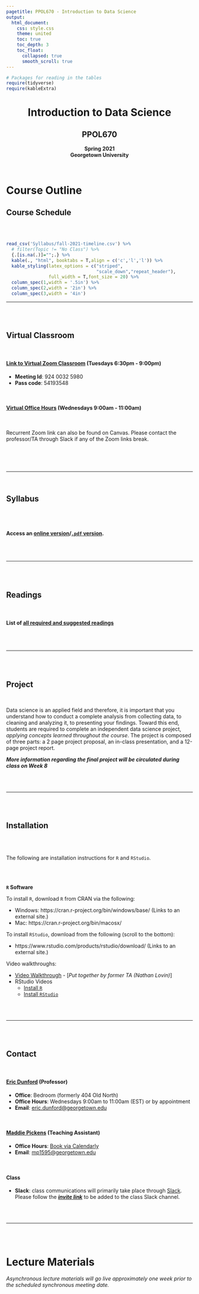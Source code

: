 ```yaml
---
pagetitle: PPOL670 - Introduction to Data Science
output: 
  html_document:
    css: style.css
    theme: united
    toc: true
    toc_depth: 3
    toc_float:
      collapsed: true
      smooth_scroll: true
---
```


```r
# Packages for reading in the tables
require(tidyverse)
require(kableExtra)
```

<center><h1>Introduction to Data Science</h1></center>
<center><h2>PPOL670</h2></center>
<center>**Spring 2021**</center>
<center>**Georgetown University**</center>

<br>



# Course Outline {.tabset .tabset-fade .tabset-pills}

## Course Schedule

<br>
<br>


```r
read_csv('Syllabus/fall-2021-timeline.csv') %>%
  # filter(Topic != "No Class") %>% 
  {.[is.na(.)]="";.} %>% 
  kable(., "html", booktabs = T,align = c('c','l','l')) %>%
  kable_styling(latex_options = c("striped", 
                                  "scale_down","repeat_header"),
                full_width = T,font_size = 20) %>% 
  column_spec(1,width = '.5in') %>% 
  column_spec(2,width = '2in') %>% 
  column_spec(3,width = '4in') 
```

---

<br>
<br>

## Virtual Classroom


<br> 


#### [Link to Virtual Zoom Classroom](https://georgetown.zoom.us/j/92400325980?pwd=OGIxQWhQalFNOEVyK0Jjbzg2dk9Qdz09) (Tuesdays 6:30pm - 9:00pm)
- **Meeting Id**: 924 0032 5980
- **Pass code**: 54193548
  
<br>
  
#### [Virtual Office Hours](https://georgetown.zoom.us/j/96444963432) (Wednesdays 9:00am - 11:00am)

  
<br>

Recurrent Zoom link can also be found on Canvas. Please contact the professor/TA through Slack if any of the Zoom links break. 

<br>
<br>
<br>
<hr>
<br>

## Syllabus

<br>
<br>

#### Access an [**online version**](Syllabus/PPOL670-Introduction-to-DS_Syllabus.html)/[**`.pdf` version**](Syllabus/PPOL670-Introduction-to-DS_Syllabus.pdf).

<br>
<br>

---

<br>
<br>

## Readings

<br>

#### List of [**all required and suggested readings**](Readings/reading-list.html)

<br>
<br>

---

<br>
<br>


## Project

<br>

Data science is an applied field and therefore, it is important that you understand how to conduct a complete analysis from collecting data, to cleaning and analyzing it, to presenting your findings. Toward this end, students are required to complete an independent data science project, _applying concepts learned throughout the course_. The project is composed of three parts: a 2 page project proposal, an in-class presentation, and a 12-page project report.

**_More information regarding the final project will be circulated during class on Week 8_**

<!-- CHANGE NOTES: Ban on specific datasets (WB, UN, my world in data) --- outcome can not come from these datasets. No more than 20% of your predictors can come from this data -->


<!-- <br> -->

<!-- **Overview** -->

<!-- <center>[**Project Overview**](Assignments/Project/project_overview.pdf)</center> -->

<!-- <br> -->

<!-- <center>[**Presentation Rubric**](Assignments/Project/project_presentation_assessment_sheet.pdf)</center> -->

<!-- <br> -->

<!-- <center>[**Final Project Rubric**](Assignments/Project/final_project_rubric.pdf)</center> -->

<!-- <br> -->

<!-- **Examples of Successful Projects** -->

<!-- - [Frances Chen - "Predicting Social Distancing in the Age of COVID-19"](Assignments/Project/Examples/Chen_Frances_Example_Final_Report.pdf) -->
<!-- - [Julia Eigner - "Predicting Maternal Mortality"](Assignments/Project/Examples/Eigner_Julia_Example_Final_Report.pdf) -->
<!-- - [Kristina Costa - "Analyzing FEMA Pre-Disaster Mitigation Grants"](Assignments/Project/Examples/Costa_Kristina_Example_Final_Report.pdf) -->
<!-- - [Liping Wang - "Female Labor Force Participation"](Assignments/Project/Examples/Wang_Liping_Example_Final_Report.pdf) -->





<br>
<br>

---

<br>
<br>


## Installation

<br>
<br>

The following are installation instructions for `R` and `RStudio`.

<br>
<br>

**`R` Software**

To install `R`, download `R` from CRAN via the following:
 
- Windows: https://cran.r-project.org/bin/windows/base/ (Links to an external site.)
- Mac: https://cran.r-project.org/bin/macosx/
 
To install `RStudio`, download from the following (scroll to the bottom):

- https://www.rstudio.com/products/rstudio/download/ (Links to an external site.)

Video walkthroughs:

- [Video Walkthrough](https://www.dropbox.com/s/7af77pyb1wh224w/R-startup.mp4?dl=0) - [_Put together by former TA (Nathan Lovin)_]
- RStudio Videos
  - [Install `R`](https://player.vimeo.com/video/203516510)
  - [Install `RStudio`](https://player.vimeo.com/video/203516968)

<!-- <br> -->
<!-- <br> -->

<!-- **Git**  -->

<!-- - Windows/Mac: https://git-scm.com/downloads (Links to an external site.) -->
<!--     + Note that git comes pre-installed on the macOS operating system.  -->

<!-- Video walkthroughs: -->

<!--  - [TA Video Walkthrough: Using Git with RStudio](https://www.dropbox.com/s/qdw38hbvy0kj630/git.mp4?dl=0) - [_Put together by former TA (Nathan Lovin)_] -->


<br>
<br>

---

<br>
<br>


## Contact

<br>

#### [Eric Dunford](http://ericdunford.com/) (Professor)

- **Office**: Bedroom (formerly 404 Old North)
- **Office Hours**: Wednesdays 9:00am to 11:00am (EST) or by appointment
- **Email**: [eric.dunford@georgetown.edu](mailto:eric.dunford@georgetown.edu)

<br>

#### [Maddie Pickens](http://maddieclairepickens.com/) (Teaching Assistant)

- **Office Hours**: [Book via Calendarly](https://calendly.com/maddiepickens)
- **Email**: [mp1595@georgetown.edu](mailto:mp1595@georgetown.edu)

<br>

#### Class

- **Slack**: class communications will primarily take place through [Slack](https://get.slack.help/hc/en-us/articles/218080037-Getting-started-for-new-members). Please follow the [**_invite link_**](https://join.slack.com/t/ppol670-spring-2021/shared_invite/zt-ku5h37xj-rN4y~pXDnQeV4YFNXsf9pw) to be added to the class Slack channel.

<br>
<br>

---

<br>
<br>


# Lecture Materials
_Asynchronous lecture materials will go live approximately one week prior to the scheduled synchronous meeting date._

<br>
<br>

<!-- ### _Week 1_: **Work Flow and Reproducibility** -->

<!-- <br> -->

<!-- - [**Lecture Slides**](Lectures/week_01/lecture-week-01.html) -->

<!--   - **_Table of Contents_** -->
<!--     + [About this Course](http://ericdunford.com/ppol670/Lectures/week_01/lecture-week-01.html#3) -->
<!--     + [Reproducibility](http://ericdunford.com/ppol670/Lectures/week_01/lecture-week-01.html#14) -->
<!--     + [Interacting with `R`](http://ericdunford.com/ppol670/Lectures/week_01/lecture-week-01.html#14) -->

<!-- <br> -->


<!-- ### _Week 2_: **Introduction to Programming in `R`** -->


<!-- <br> -->

<!-- - [**Asynchronous Material**](Lectures/week_02/asynchronous_lecture_material/week-02-async-material.html) -->

<!-- - [**Lecture Slides**](http://ericdunford.com/ppol670/Lectures/week_02/lecture-week-02_intro-to-R.html) -->

<!--   - **_Table of Contents_** -->
<!--     - [Objects](http://ericdunford.com/ppol670/Lectures/week_02/lecture-week-02_intro-to-R.html#3) -->
<!--     - [Data Structures](http://ericdunford.com/ppol670/Lectures/week_02/lecture-week-02_intro-to-R.html#20) -->
<!--     - [Indexing](http://ericdunford.com/ppol670/Lectures/week_02/lecture-week-02_intro-to-R.html#28) -->
<!--     - [Operators](http://ericdunford.com/ppol670/Lectures/week_02/lecture-week-02_intro-to-R.html#57) -->
<!--     - [Functions](http://ericdunford.com/ppol670/Lectures/week_02/lecture-week-02_intro-to-R.html#70) -->
<!--     - [Packages](http://ericdunford.com/ppol670/Lectures/week_02/lecture-week-02_intro-to-R.html#76) -->
<!--     - [Importing and Exporting Data](http://ericdunford.com/ppol670/Lectures/week_02/lecture-week-02_intro-to-R.html#85) -->
<!--     - [But where is my data exactly?](http://ericdunford.com/ppol670/Lectures/week_02/lecture-week-02_intro-to-R.html#100) -->

<!-- - **Practice** -->
<!--   + In breakout rooms, let's [practice creating an R project, subsetting and creating data structures in R, and importing/exporting data.](Lectures/week_02/Practice/week-02_practice.html) -->

<!-- <br> -->

<!-- ### _Week 3_: **Reproducibility in Practice** -->

<!-- <br> -->

<!-- - [**Asynchronous Material**](Lectures/week_03/asynchronous_lecture_material/week-03-async-material.html) -->


<!-- - [**Lecture Slides**](Lectures/week_03/lecture-week03-reproducibility-in-practice.html) -->

<!--   - **Table of Contents** -->
<!--     + [Iteration](http://ericdunford.com/ppol670/Lectures/week_03/lecture-week03-reproducibility-in-practice.html#3) -->
<!--     + [Control Statements](http://ericdunford.com/ppol670/Lectures/week_03/lecture-week03-reproducibility-in-practice.html#22) -->
<!--     + [`R` Markdown](http://ericdunford.com/ppol670/Lectures/week_03/lecture-week03-reproducibility-in-practice.html#26) -->
<!--     + [Generating Reproducible Examples](http://ericdunford.com/ppol670/Lectures/week_03/lecture-week03-reproducibility-in-practice.html#50) -->

<!-- - **Practice**: -->
<!--   + _Breakout 1_: [Piecing together the code](Lectures/week_03/Practice/breakout01_piecing-together-code.html) -->
<!--   + <a href="Lectures/week_03/Practice/rmarkdown_walkthrough.Rmd.zip" download> R Markdown Walkthrough (download `.Rmd`) </a> -->
<!--   + _Breakout 2_: [Generate a Reproducible Example](Lectures/week_03/Practice/breakout02_reprex_practice.html) -->


<!-- <br> -->

<!-- ### _Week 4_: **Data Wrangling in R** -->


<!-- <br> -->

<!-- - [**Asynchronous Material**](Lectures/week_04/asynchronous_lecture_material/week4-async-material.html) -->


<!-- - [**Lecture Slides**](Lectures/week_04/lecture-week-04_data-wrangling.html) -->
<!--   - **Table of Contents** -->
<!--     + [Data Wrangling](http://ericdunford.com/ppol670/Lectures/week_04/lecture-week-04_data-wrangling.html#3) -->
<!--     + [Tidy Data](http://ericdunford.com/ppol670/Lectures/week_04/lecture-week-04_data-wrangling.html#9) -->
<!--     + [Manipulating Data](http://ericdunford.com/ppol670/Lectures/week_04/lecture-week-04_data-wrangling.html#17) -->
<!--     + [Piping](http://ericdunford.com/ppol670/Lectures/week_04/lecture-week-04_data-wrangling.html#60) -->
<!--     + [Joining Data](http://ericdunford.com/ppol670/Lectures/week_04/lecture-week-04_data-wrangling.html#67) -->
<!--     + [Reshaping Data](http://ericdunford.com/ppol670/Lectures/week_04/lecture-week-04_data-wrangling.html#85) -->

<!-- - **Practice**: -->
<!--   + _Breakout 1_: <a href="Lectures/week_04/walkthrough/breakout01_manipulating-conflict-data.Rmd.zip" download> <strong>Manipulating conflict event data </strong> </a> -->
<!--   + _Breakout 2_: <a href="Lectures/week_04/walkthrough/breakout02_joining-reshaping.Rmd.zip" download> <strong> Practice joining and reshaping data</strong> </a> -->

<!-- <br> -->

<!-- ### _Week 5_: **Data Visualization** -->

<!-- <br> -->

<!-- - [**Asynchronous Material**](Lectures/week_05/asynchronous_lecture_material/week5-async-material.html) -->

<!-- - [**Lecture Slides**](http://ericdunford.com/ppol670/Lectures/week_05/lecture-week-05_data-visualization.html) -->
<!--   - **Table of Contents** -->
<!--     + [The Components of Data Visualization](http://ericdunford.com/ppol670/Lectures/week_05/lecture-week-05_data-visualization.html#2) -->
<!--     + [Grammar of Graphics](http://ericdunford.com/ppol670/Lectures/week_05/lecture-week-05_data-visualization.html#15) -->


<!-- - **Practice**: -->
<!--   - _Walkthrough_: let's visualize the [Gapminder](https://www.gapminder.org/) dataset in a live coding walkthrough.  -->
<!--     + <a href="Lectures/week_05/synchronous-materials/gapminder_visualization_practice.Rmd.zip" download><strong>Download the notebook</strong></a> (`.rmd` as a `.zip`) -->
<!--     + [**Answers**](Lectures/week_05/synchronous-materials/gapminder_visualization_practice_ANSWERS.nb.html) to the notebook.  -->


<!-- - **Third Party Visualization Packages** that build off of `ggplot2`. -->
<!--     + [`ggthemes`](https://jrnold.github.io/ggthemes/reference/index.html): for great theme and color schemes.  -->
<!--     + [`scico`](https://github.com/thomasp85/scico): for beautiful continuous color schemes.  -->
<!--     + [`gghighlight`](https://cran.r-project.org/web/packages/gghighlight/vignettes/gghighlight.html): for highlighting values or subgroups in a ggplot2 plot.  -->
<!--     + [`ggrepel`](https://cran.r-project.org/web/packages/ggrepel/vignettes/ggrepel.html): for adding text labels to `ggplot2` plots.  -->
<!--     + [`GGally`](https://ggobi.github.io/ggally/reference/index.html): for generating standard (but more complicated to construct) `ggplot2` plots, such as correlation heatmaps and pairs plots.  -->

<!-- <br> -->

<!-- ### _Week 6_: **Web Scrapping** -->

<!-- <br> -->

<!-- - [**Asynchronous Material**](Lectures/week_06/asynchronous_lecture_material/week6-async-material.html) -->

<!-- - [**Lecture Slides**](http://ericdunford.com/ppol670/Lectures/week_06/lecture-week-06_webscraping.html) -->
<!--   - **Table of Contents**: -->
<!--     + [Functions](http://ericdunford.com/ppol670/Lectures/week_06/lecture-week-06_webscraping.html#2) -->
<!--     + [Websites](http://ericdunford.com/ppol670/Lectures/week_06/lecture-week-06_webscraping.html#5) -->
<!--     + [Scraping Content](http://ericdunford.com/ppol670/Lectures/week_06/lecture-week-06_webscraping.html#14) -->
<!--     + [Building a Scraper](http://ericdunford.com/ppol670/Lectures/week_06/lecture-week-06_webscraping.html#28) -->
<!--     + [Legality](http://ericdunford.com/ppol670/Lectures/week_06/lecture-week-06_webscraping.html#35) -->
<!--     + [Dates](http://ericdunford.com/ppol670/Lectures/week_06/lecture-week-06_webscraping.html#40) -->

<!-- - **Discussion**:  -->
<!--   - [Data Acquisition using `R` packages (wrappers on APIs)](Lectures/week_06/synchronous-materials/data-acquisition-using-r-package-apis.html) -->

<!-- - **Practice**: -->
<!--   + _Breakout 1_: [Scraping Wikipedia for information on Presidential Debates](Lectures/week_06/synchronous-materials/breakout/breakout01_scraping-wikipedia.html) -->


<!-- <br> -->

<!-- ### _Week 7_: **Geospatial Data** -->

<!-- <br> -->

<!-- - [**Asynchronous Material**](Lectures/week_07/asynchronous_lecture_material/week-07-async-materials.html) -->


<!-- - [**Lecture Slides**](http://ericdunford.com/ppol670/Lectures/week_07/asynchronous_lecture_material/slides/week-07-introduction-to-geospatial.html) -->

<!-- - **Practice**: -->
<!--   + _Breakout_: [**Mapping Conflict in Nigeria**](Lectures/week_07/breakout/breakout_mapping-conflict-in-nigeria.nb.html) -->
<!--   + [**_Answers to the Breakout_**](Lectures/week_07/breakout/breakout_mapping-conflict-in-nigeria_ANSWERS.nb.html) -->


<!-- - **Discussion**: -->

<!--   + Retrieve country-level and subnational-level shape files for free from [diva-gis.org](https://www.diva-gis.org/). -->
<!--   + Explore other popular mapping packages in `R`: -->
<!--     + [**`ggmap`**](https://github.com/dkahle/ggmap): `ggmap` is an R package that makes it easy to retrieve raster map tiles from popular online mapping services like Google Maps and Stamen Maps and plot them using the ggplot2 framework -->
<!--     + [**`leaflet`**](https://rstudio.github.io/leaflet/): `leaflet` is one of the most popular open-source JavaScript libraries for interactive maps. It’s used by websites ranging from The New York Times and The Washington Post to GitHub and Flickr, as well as GIS specialists like OpenStreetMap, Mapbox, and CartoDB. -->
<!--     + [**`tidycensus`**](https://walker-data.com/tidycensus/): `tidycensus` is an R package that allows users to interface with the US Census Bureau’s decennial Census and five-year American Community APIs and return tidyverse-ready data frames, optionally with simple feature geometry included. -->

<!-- <br> -->

<!-- ### _Week 8_: **Text as Data** -->

<!-- <br> -->

<!-- - [**Asynchronous Material**](Lectures/week_08/asynchronous-lecture-material/week-08-async-materials.html) -->

<!-- - [**Lecture Slides**](http://ericdunford.com/ppol670/Lectures/week_08/lecture-week-08-text-as-data-ppol670.html) -->

<!--   - **Table of Contents** -->
<!--     + [Strings](http://ericdunford.com/ppol670/Lectures/week_08/lecture-week-08-text-as-data-ppol670.html#3) -->
<!--     + [Tidy Text](http://ericdunford.com/ppol670/Lectures/week_08/lecture-week-08-text-as-data-ppol670.html#20) -->
<!--     + [Sentiment Analysis](http://ericdunford.com/ppol670/Lectures/week_08/lecture-week-08-text-as-data-ppol670.html#49) -->
<!--     + [Topic Models](http://ericdunford.com/ppol670/Lectures/week_08/lecture-week-08-text-as-data-ppol670.html#64) -->

<!-- - **Practice**: -->
<!--   + _Breakout_: [**Exploring Inaugural Presidential Speeches**](Lectures/week_08/breakout/inaugural-speeches.html) -->
<!--     + Download the <a href="Lectures/week_08/Data/inaug_speeches.csv" download><strong>inaug_speeches.csv</strong></a> dataset used in the breakout. -->
<!--     + [Breakout Answers](Lectures/week_08/breakout/inaugural-speeches_ANSWERS.html) -->


<!-- <br> -->

<!-- ### _Week 9_: **Introduction to Statistical Learning** -->

<!-- <br> -->

<!-- - [**Asynchronous Material**](Lectures/week_09/asynchronous_lecture_material/week-09-async-materials.html) -->

<!-- - [**Lecture Slides**](http://ericdunford.com/ppol670/Lectures/week_09/week-09-lecture-supervised-learning.html) -->

<!-- - **Table of Contents** -->
<!--   + [Statistical Learning](http://ericdunford.com/ppol670/Lectures/week_09/week-09-lecture-supervised-learning.html#3) -->
<!--   + [Supervised Learning](http://ericdunford.com/ppol670/Lectures/week_09/week-09-lecture-supervised-learning.html#13) -->
<!--   + [Cross-Validation](http://ericdunford.com/ppol670/Lectures/week_09/week-09-lecture-supervised-learning.html#32) -->
<!--   + [Pre-Processing Data](http://ericdunford.com/ppol670/Lectures/week_09/week-09-lecture-supervised-learning.html#40) -->
<!--   + [`caret` API](http://ericdunford.com/ppol670/Lectures/week_09/week-09-lecture-supervised-learning.html#54) -->


<!-- - **Practice**: -->
<!--   + _Walkthrough_: [**Data Pre-processing with `recipes`**](Lectures/week_09/synchronous-material/data-pre-processing-with-recipes.nb.html) -->
<!--     + Download the <a href="Lectures/week_09/Data/credit_data.csv" download><strong>credit_data.csv</strong></a> dataset used in the walkthrough. -->



<!-- <br> -->

<!-- ### _Week 10_: **Applications in Supervised Learning (Regression)** -->

<!-- <br> -->

<!-- - [**Asynchronous Material**](Lectures/week_10/asynchronous_lecture_material/week-10-async-materials.html) -->


<!-- - [**Lecture Slides**](http://ericdunford.com/ppol670/Lectures/week_10/lecture-week-10-applications-supervised-ml-regression-ppol670.html) -->
<!--   - **Table of Contents** -->
<!--     + [Regression Methods](http://ericdunford.com/ppol670/Lectures/week_10/lecture-week-10-applications-supervised-ml-regression-ppol670.html#3) -->
<!--     + [K Nearest Neighbors](http://ericdunford.com/ppol670/Lectures/week_10/lecture-week-10-applications-supervised-ml-regression-ppol670.html#23) -->
<!--     + [Regression Trees](http://ericdunford.com/ppol670/Lectures/week_10/lecture-week-10-applications-supervised-ml-regression-ppol670.html#33) -->
<!--     + [Bagging and Random Forest](http://ericdunford.com/ppol670/Lectures/week_10/lecture-week-10-applications-supervised-ml-regression-ppol670.html#48) -->


<!-- - **Practice**: -->
<!--   + _Walkthrough_: [**Walkthrough using regression methods with `caret`**](Lectures/week_10/synchronous-materials/supervised-ml-regression-walkthrough.nb.html) -->
<!--     + Download the <a href="Lectures/week_10/synchronous-materials/london_bike_sharing.csv" download><strong>london_bike_sharing.csv</strong></a> dataset used in the walkthrough. -->


<!-- <br> -->

<!-- ### _Week 11_: **Applications in Supervised Learning (Classification)** -->


<!-- <br> -->

<!-- - [**Asynchronous Material**](Lectures/week_11/asynchronous_lecture_material/week-11-async-materials.html) -->

<!-- - [**Lecture Slides**](http://ericdunford.com/ppol670/Lectures/week_11/lecture-week-11-applications-supervised-ml-classification-ppol670.html) -->

<!--   - **Table of Contents**: -->
<!--     + [Classification](http://ericdunford.com/ppol670/Lectures/week_11/lecture-week-11-applications-supervised-ml-classification-ppol670.html#3) -->
<!--     + [Logistic Regression](http://ericdunford.com/ppol670/Lectures/week_11/lecture-week-11-applications-supervised-ml-classification-ppol670.html#21) -->
<!--     + [K-Nearest Neighbors](http://ericdunford.com/ppol670/Lectures/week_11/lecture-week-11-applications-supervised-ml-classification-ppol670.html#29) -->
<!--     + [Classification Trees](http://ericdunford.com/ppol670/Lectures/week_11/lecture-week-11-applications-supervised-ml-classification-ppol670.html#42) -->
<!--     + [Support Vector Machines](http://ericdunford.com/ppol670/Lectures/week_11/lecture-week-11-applications-supervised-ml-classification-ppol670.html#47) -->


<!-- - **Practice**: -->
<!--   + _Walkthrough_: [**Walkthrough using classification methods with `caret`**](Lectures/week_11/synchronous-materials/supervised-ml-classification-walkthrough.nb.html) -->
<!--     + Download the <a href="Lectures/week_11/synchronous-materials/health-coverage.csv" download><strong>health-coverage.csv</strong></a> dataset used in the walkthrough. -->


<!-- <br> -->

<!-- ### _Week 12_: **Interpretable Machine Learning** -->

<!-- <br> -->

<!-- - [**Asynchronous Material**](Lectures/week_12/asynchronous_lecture_material/week-12-async-materials.html) -->

<!-- - [**Lecture Slides**](http://ericdunford.com/ppol670/Lectures/week_12/lecture-week-12-interpretable-ml-ppol670.html) -->

<!--   - **Table of Contents**: -->
<!--     + [Interpretable Machine Learning](http://ericdunford.com/ppol670/Lectures/week_12/lecture-week-12-interpretable-ml-ppol670.html#3) -->
<!--     + [Variable Importance](http://ericdunford.com/ppol670/Lectures/week_12/lecture-week-12-interpretable-ml-ppol670.html#9) -->
<!--     + [Partial Dependence Plots](http://ericdunford.com/ppol670/Lectures/week_12/lecture-week-12-interpretable-ml-ppol670.html#24) -->
<!--     + [Individual Conditional Expectation Plots](http://ericdunford.com/ppol670/Lectures/week_12/lecture-week-12-interpretable-ml-ppol670.html#29) -->
<!--     + [Global Surrogate Models](http://ericdunford.com/ppol670/Lectures/week_12/lecture-week-12-interpretable-ml-ppol670.html#33) -->

<!-- - **Practice**: -->
<!--   + _Walkthrough_: [**Walkthrough using interpretablility methods**](Lectures/week_12/synchronous-materials/interpretable-ml-walkthrough.nb.html) -->
<!--     + Download the <a href="Lectures/week_11/synchronous-materials/health-coverage.csv" download><strong>health-coverage.csv</strong></a> dataset used in the walkthrough. -->

<!-- <br> -->

<!-- ### _Week 13_: **Applications in Unsupervised Learning** -->

<!-- <br> -->

<!-- - [**Asynchronous Material**](Lectures/week_13/asynchronous_lecture_material/week-13-async-materials.html) -->

<!-- - [**Lecture Slides**](http://ericdunford.com/ppol670/Lectures/week_13/lecture-week-13-applications-unsupervised-ml-ppol670.html) -->

<!--   - **Table of Contents**: -->
<!--     + [Unsupervised Learning](http://ericdunford.com/ppol670/Lectures/week_13/lecture-week-13-applications-unsupervised-ml-ppol670.html#3) -->
<!--     + [K-Means Clustering](http://ericdunford.com/ppol670/Lectures/week_13/lecture-week-13-applications-unsupervised-ml-ppol670.html#7) -->
<!--     + [Hierarchical Clustering](http://ericdunford.com/ppol670/Lectures/week_13/lecture-week-13-applications-unsupervised-ml-ppol670.html#19) -->


<!-- - [**Exploratory Data Analysis in the Social Sciences**](Lectures/week_13/lecture-week-13-eda-in-the-social-sciences.html) -->

<!-- - **Practice**: -->
<!--   + _Walkthrough_: [**Walkthrough using interpretablility methods**](Lectures/week_13/synchronous-materials/unsupervised-learning-walkthrough.nb.html) -->
<!--     + Download the <a href="Lectures/week_13/synchronous-materials/Data/vdems_civil_liberties.csv" download><strong>vdems_civil_liberties.csv</strong></a> dataset used in the walkthrough. -->


<!-- <br> -->



